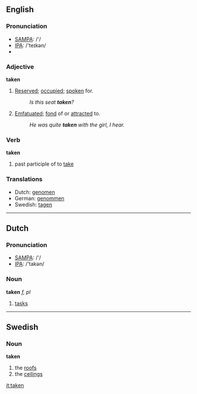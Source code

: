 ==English==

{{rank|given|hands|turned|239|taken|end|rather|until}}

===Pronunciation===
*[[w:SAMPA|SAMPA]]: /'/
*[[w:IPA|IPA]]: /'teɪkən/
*{{audio|en-us-taken.ogg|Audio (US)}}

===Adjective===
'''taken'''
#[[reserved|Reserved]]; [[occupied]]; [[spoken]] for.
#:''Is this seat '''taken'''?''
#[[emfatuated|Emfatuated]]; [[fond]] of or [[attracted]] to.
#:''He was quite '''taken''' with the girl, I hear.''

===Verb===
'''taken'''
# past participle of to [[take]]

===Translations===
*Dutch: [[genomen]]
*German: [[genommen]]
*Swedish: [[tagen]]

----

==Dutch==
===Pronunciation===
*[[w:SAMPA|SAMPA]]: /'/
*[[w:IPA|IPA]]: /'takən/
===Noun===
'''taken''' ''f, pl''
# [[task]]s

----
==Swedish==
===Noun===
'''taken'''
#the [[roof]]s
#the [[ceiling]]s

[[it:taken]]